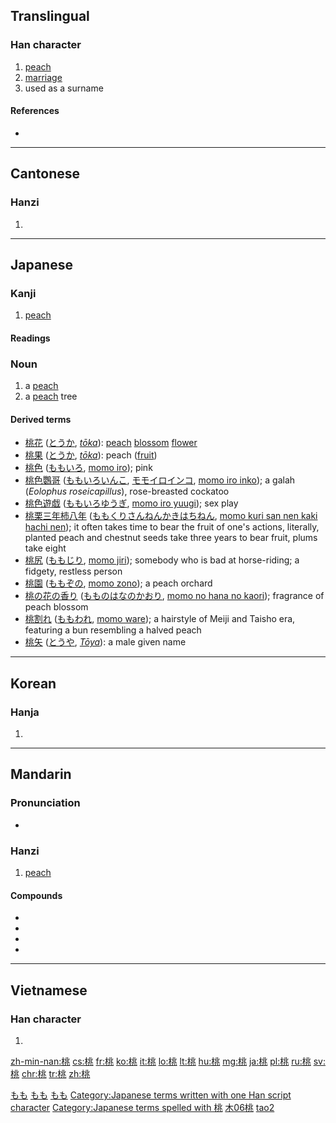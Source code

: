 ==Translingual==

===Han character===
{{Han char|rn=75|rad=木|as=06|sn=10|four=4291<sub>3</sub>|canj=木中一人 (DLMO)}}

# [[peach]]
# [[marriage]]
# used as a surname

====References====
* {{Han ref|kx=0525.040|dkj=14757|dj=0913.080|hdz=21202.070|uh=6843|ud=26691|bh=AEE7|bd=44775}}

----

==Cantonese==

===Hanzi===
{{yue-hanzi|jyut=|y=tou4}}

# {{defn|lang=yue|sort=木06}}

----

==Japanese==

===Kanji===
{{ja-kanji|grade=c|rs=木06}}

# [[peach]]

====Readings====
{{ja-readings
|kanon=[[とう]] (tō), {{qualifier|historical}} [[たう]] (tau)
|kun=[[もも]] (momo)
}}

===Noun===
{{ja-noun|k|hira=もも|kata=モモ|rom=momo}}

# a [[peach]]
# a [[peach]] tree

====Derived terms====
* [[桃花]] ([[とうか]], ''[[tōka]]''): [[peach]] [[blossom]] [[flower]]
* [[桃果]] ([[とうか]], ''[[tōka]]''): peach ([[fruit]])
* [[桃色]] ([[ももいろ]], [[momo iro]]); pink
* [[桃色鸚哥]] ([[ももいろいんこ]], [[モモイロインコ]], [[momo iro inko]]); a galah (''Eolophus roseicapillus''), rose-breasted cockatoo
* [[桃色遊戯]] ([[ももいろゆうぎ]], [[momo iro yuugi]]); sex play
* [[桃栗三年柿八年]] ([[ももくりさんねんかきはちねん]], [[momo kuri san nen kaki hachi nen]]); it often takes time to bear the fruit of one's actions, literally, planted peach and chestnut seeds take three years to bear fruit, plums take eight
* [[桃尻]] ([[ももじり]], [[momo jiri]]); somebody who is bad at horse-riding; a fidgety, restless person
* [[桃園]] ([[ももぞの]], [[momo zono]]); a peach orchard
* [[桃の花の香り]] ([[もものはなのかおり]], [[momo no hana no kaori]]); fragrance of peach blossom
* [[桃割れ]] ([[ももわれ]], [[momo ware]]); a hairstyle of Meiji and Taisho era, featuring a bun resembling a halved peach
* [[桃矢]] ([[とうや]], ''[[Tōya]]''): a male given name

[[Category:1000 Japanese basic words|もも]]
[[Category:ja:Fruits|もも]]
[[Category:ja:Trees|もも]]
[[Category:Japanese terms written with one Han script character]]
[[Category:Japanese terms spelled with 桃]]
----

==Korean==

===Hanja===
{{ko-hanja|hangeul=도|eumhun=|rv=do|mr=to|y=to}}

# {{defn|lang=ko|sort=木06}}

----

==Mandarin==
{{zh-hanzi|[[桃]]}}

===Pronunciation===
* {{audio|Zh-táo.ogg|Audio}}

===Hanzi===
{{cmn-hanzi|pin=[[táo]] ([[tao2]])|wg=t'ao<sup>2</sup>}}

# [[peach]]

====Compounds====
* {{l|cmn|蟠桃|tr=pántáo}}
* {{l|cmn|桃子|tr=táozi}}
* {{l|cmn|仙桃|tr=xiāntáo}}
* {{l|cmn|油桃|tr=yóutáo}}

[[Category:cmn:Fruits in traditional script|木06桃]]
[[Category:cmn:Fruits in simplified script|tao2]]

----

==Vietnamese==

===Han character===
{{vi-hantu|[[đào]], [[hồng]]|rs=木06}}

# {{defn|lang=vi|sort=木06}}

[[zh-min-nan:桃]]
[[cs:桃]]
[[fr:桃]]
[[ko:桃]]
[[it:桃]]
[[lo:桃]]
[[lt:桃]]
[[hu:桃]]
[[mg:桃]]
[[ja:桃]]
[[pl:桃]]
[[ru:桃]]
[[sv:桃]]
[[chr:桃]]
[[tr:桃]]
[[zh:桃]]